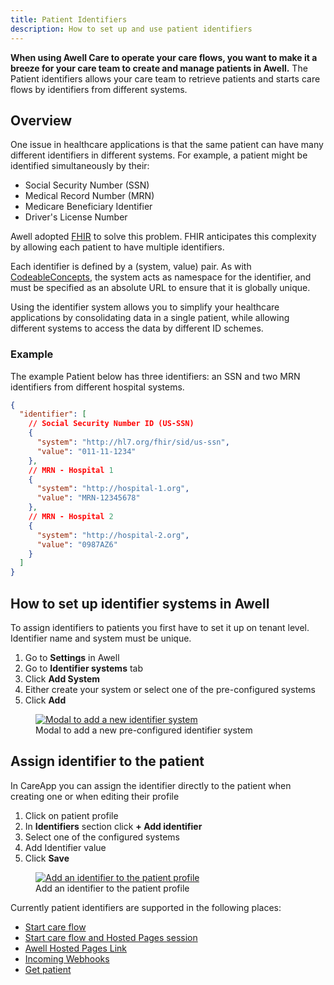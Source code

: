 ```yaml
---
title: Patient Identifiers
description: How to set up and use patient identifiers
---
```


**When using Awell Care to operate your care flows, you want to make it a breeze for your care team to create and manage patients in Awell.** The Patient identifiers allows your care team to retrieve patients and starts care flows by identifiers from different systems.

## Overview

One issue in healthcare applications is that the same patient can have many different identifiers in different systems. For example, a patient might be identified simultaneously by their:

- Social Security Number (SSN)
- Medical Record Number (MRN)
- Medicare Beneficiary Identifier
- Driver's License Number

Awell adopted [FHIR](https://hl7.org/fhir/r4/datatypes.html#Identifier) to solve this problem. FHIR anticipates this complexity by allowing each patient to have multiple identifiers.

Each identifier is defined by a (system, value) pair. As with [CodeableConcepts](https://build.fhir.org/ig/HL7/phd/CodeableConcepts.html#:~:text=The%20CodeableConcept%20is%20used%20quite,in%20several%20different%20coding%20systems.), the system acts as namespace for the identifier, and must be specified as an absolute URL to ensure that it is globally unique.

Using the identifier system allows you to simplify your healthcare applications by consolidating data in a single patient, while allowing different systems to access the data by different ID schemes.

### Example

The example Patient below has three identifiers: an SSN and two MRN identifiers from different hospital systems.

```json
{
  "identifier": [
    // Social Security Number ID (US-SSN)
    {
      "system": "http://hl7.org/fhir/sid/us-ssn",
      "value": "011-11-1234"
    },
    // MRN - Hospital 1
    {
      "system": "http://hospital-1.org",
      "value": "MRN-12345678"
    },
    // MRN - Hospital 2
    {
      "system": "http://hospital-2.org",
      "value": "0987AZ6"
    }
  ]
}
```

## How to set up identifier systems in Awell

To assign identifiers to patients you first have to set it up on tenant level. Identifier name and system must be unique.

1. Go to **Settings** in Awell
2. Go to **Identifier systems** tab
3. Click **Add System**
4. Either create your system or select one of the pre-configured systems
5. Click **Add**

<figure className="w-full flex flex-col justify-center text-center relative">
  <div className="bg-white p-4 w-3/4 mx-auto rounded-md">
    <a
      href="https://res.cloudinary.com/da7x4rzl4/image/upload/v1710145639/identifier_system_modal.png"
      target="_blank"
      title="Modal to add a new identifier system"
    >
      <img
        src="https://res.cloudinary.com/da7x4rzl4/image/upload/v1710145639/identifier_system_modal.png"
        alt="Modal to add a new identifier system"
      />
    </a>
  </div>
  <figcaption className="dark:text-slate-400 pt-2">
    Modal to add a new pre-configured identifier system
  </figcaption>
</figure>

## Assign identifier to the patient

In CareApp you can assign the identifier directly to the patient when creating one or when editing their profile

1. Click on patient profile
2. In **Identifiers** section click **+ Add identifier**
3. Select one of the configured systems
4. Add Identifier value
5. Click **Save**

<figure className="w-full flex flex-col justify-center text-center relative">
  <div className="bg-white p-4 w-3/4 mx-auto rounded-md">
    <a
      href="https://res.cloudinary.com/da7x4rzl4/image/upload/v1710145683/identifier_patient_profile.png"
      target="_blank"
      title="Add an identifier to the patient profile"
    >
      <img
        src="https://res.cloudinary.com/da7x4rzl4/image/upload/v1710145683/identifier_patient_profile.png"
        alt="Add an identifier to the patient profile"
      />
    </a>
  </div>
  <figcaption className="dark:text-slate-400 pt-2">
    Add an identifier to the patient profile
  </figcaption>
</figure>

Currently patient identifiers are supported in the following places:

- [Start care flow](/awell-orchestration/api-reference/mutations/start-careflow)
- [Start care flow and Hosted Pages session](/awell-orchestration/api-reference/mutations/start-pathway-and-hosted-pages-session)
- [Awell Hosted Pages Link](/awell-orchestration/docs/trigger-care-flows/trigger-types/awell-hosted-pages-link)
- [Incoming Webhooks](/awell-orchestration/docs/trigger-care-flows/trigger-types/incoming-webhooks)
- [Get patient](/awell-orchestration/api-reference/queries/get-patient)
